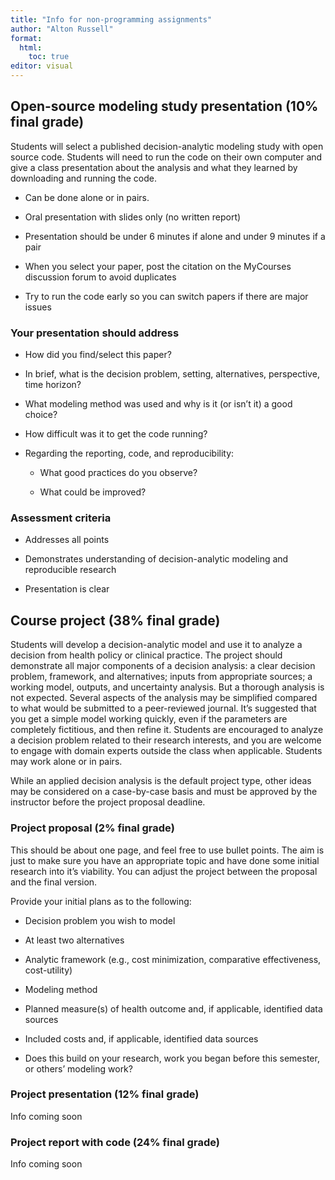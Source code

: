 ```yaml
---
title: "Info for non-programming assignments"
author: "Alton Russell"
format:
  html:
    toc: true
editor: visual
---
```


## **Open-source modeling study presentation (10% final grade)**

Students will select a published decision-analytic modeling study with open source code. Students will need to run the code on their own computer and give a class presentation about the analysis and what they learned by downloading and running the code.

-   Can be done alone or in pairs.

-   Oral presentation with slides only (no written report)

-   Presentation should be under 6 minutes if alone and under 9 minutes if a pair

-   When you select your paper, post the citation on the MyCourses discussion forum to avoid duplicates

-   Try to run the code early so you can switch papers if there are major issues

### Your presentation should address

-   How did you find/select this paper?

-   In brief, what is the decision problem, setting, alternatives, perspective, time horizon?

-   What modeling method was used and why is it (or isn't it) a good choice?

-   How difficult was it to get the code running?

-   Regarding the reporting, code, and reproducibility:

    -   What good practices do you observe?

    -   What could be improved?

### Assessment criteria

-   Addresses all points

-   Demonstrates understanding of decision-analytic modeling and reproducible research

-   Presentation is clear

## Course project (38% final grade)

Students will develop a decision-analytic model and use it to analyze a decision from health policy or clinical practice. The project should demonstrate all major components of a decision analysis: a clear decision problem, framework, and alternatives; inputs from appropriate sources; a working model, outputs, and uncertainty analysis. But a thorough analysis is not expected. Several aspects of the analysis may be simplified compared to what would be submitted to a peer-reviewed journal. It's suggested that you get a simple model working quickly, even if the parameters are completely fictitious, and then refine it. Students are encouraged to analyze a decision problem related to their research interests, and you are welcome to engage with domain experts outside the class when applicable. Students may work alone or in pairs.

While an applied decision analysis is the default project type, other ideas may be considered on a case-by-case basis and must be approved by the instructor before the project proposal deadline.

### Project proposal (2% final grade)

This should be about one page, and feel free to use bullet points. The aim is just to make sure you have an appropriate topic and have done some initial research into it's viability. You can adjust the project between the proposal and the final version.

Provide your initial plans as to the following:

-   Decision problem you wish to model

-   At least two alternatives

-   Analytic framework (e.g., cost minimization, comparative effectiveness, cost-utility)

-   Modeling method

-   Planned measure(s) of health outcome and, if applicable, identified data sources

-   Included costs and, if applicable, identified data sources

-   Does this build on your research, work you began before this semester, or others' modeling work?

### Project presentation (12% final grade)

Info coming soon

### Project report with code (24% final grade)

Info coming soon
